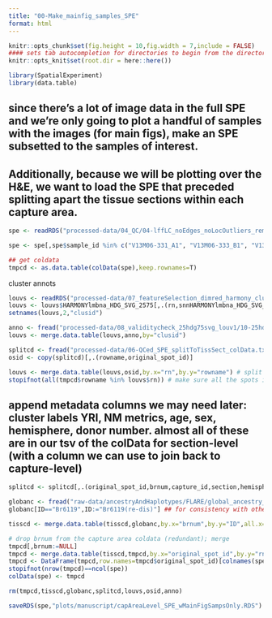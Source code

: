 ```yaml
---
title: "00-Make_mainfig_samples_SPE"
format: html
---
```


```r
knitr::opts_chunk$set(fig.height = 10,fig.width = 7,include = FALSE)
#### sets tab autocompletion for directories to begin from the directory containing the .Rproj session, instead of the script's directory if different
knitr::opts_knit$set(root.dir = here::here())

library(SpatialExperiment)
library(data.table)
```

## since there's a lot of image data in the full SPE and we're only going to plot a handful of samples with the images (for main figs), make an SPE subsetted to the samples of interest.

## Additionally, because we will be plotting over the H&E, we want to load the SPE that preceded splitting apart the tissue sections within each capture area.
```r
spe <- readRDS("processed-data/04_QC/04-lffLC_noEdges_noLocOutliers_remainder1pctileUMIorGene-removed.RDS")

spe <- spe[,spe$sample_id %in% c("V13M06-331_A1", "V13M06-333_B1", "V13M06-404_B1", "V13M06-403_D1")]

## get coldata
tmpcd <- as.data.table(colData(spe),keep.rownames=T)
```

cluster annots
```r
louvs <- readRDS("processed-data/07_featureSelection_dimred_harmony_clustering/04-Initial_louvLeid_res0.5-1-2_clusterings.RDS")
louvs <- louvs$HARMONYlmbna_HDG_SVG_2575[,.(rn,snnHARMONYlmbna_HDG_SVG_2575_louv_res1)]
setnames(louvs,2,"clusid")

anno <- fread("processed-data/08_validitycheck_25hdg75svg_louv1/10-25hdg75svg_louv1_annots.txt")
louvs <- merge.data.table(louvs,anno,by="clusid")

splitcd <- fread("processed-data/06-QCed_SPE_splitToTissSect_colData.txt")
osid <- copy(splitcd)[,.(rowname,original_spot_id)]

louvs <- merge.data.table(louvs,osid,by.x="rn",by.y="rowname") # split section ids
stopifnot(all(tmpcd$rowname %in% louvs$rn)) # make sure all the spots in the SPE are in table
```

## append metadata columns we may need later: cluster labels YRI, NM metrics, age, sex, hemisphere, donor number. almost all of these are in our tsv of the colData for section-level (with a column we can use to join back to capture-level)
```r
splitcd <- splitcd[,.(original_spot_id,brnum,capture_id,section,hemisphere,tissueNMscore, N_NMbodies,Prop_NM,Intensity_NM,CentroidSignalCount_NM)]

globanc <- fread("raw-data/ancestryAndHaplotypes/FLARE/global_ancestry_estimates.txt")
globanc[ID=="Br6119",ID:="Br6119(re-dis)"] ## for consistency with other files

tisscd <- merge.data.table(tisscd,globanc,by.x="brnum",by.y="ID",all.x=T)

# drop brnum from the capture area coldata (redundant); merge
tmpcd[,brnum:=NULL]
tmpcd <- merge.data.table(tisscd,tmpcd,by.x="original_spot_id",by.y="rn")
tmpcd <- DataFrame(tmpcd,row.names=tmpcd$original_spot_id)[colnames(spe),]
stopifnot(nrow(tmpcd)==ncol(spe))
colData(spe) <- tmpcd

rm(tmpcd,tisscd,globanc,splitcd,louvs,osid,anno)

saveRDS(spe,"plots/manuscript/capAreaLevel_SPE_wMainFigSampsOnly.RDS")
```
